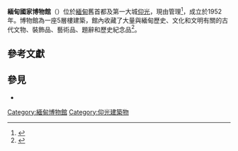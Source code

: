 {{Infobox Museum
|name        = 緬甸國家博物館
|native_name = {{my|အမျိုးသား ပြတိုက်}}
|image       = File:National Museum of Myanmar.jpg
|imagesize   = 250
|established = {{start date and age|1952}}
|location    = {{MYA}}[[仰光|仰光]]
|website     = http://asemus.museum/museum/national-museum-yangon
|owner       = {{link-en|宗教事務和文化部 (緬甸)|Ministry of Religious Affairs and Culture (Myanmar)|宗教事務和文化部}}
|logo=|map_type=|former_name=|type=博物館|visitors=98,097 (2017-2018)|collection_size=4,112件|employees=overall 118 employees|network=|publictransit=Pegu Club Bus Stop (Bus No: YBS 21,39,65,etc)}}

'''緬甸國家博物館'''（{{lang-my|အမျိုးသား ပြတိုက်}}）位於[[緬甸|緬甸]]舊首都及第一大城[[仰光|仰光]]，現由{{link-en|宗教事務和文化部 (緬甸)|Ministry of Religious Affairs and Culture (Myanmar)|宗教事務和文化部}}管理<ref>{{Cite web|url=http://www.culture.gov.mm/|title=Ministry of Culture|website=www.culture.gov.mm|access-date=2019-10-22}}</ref>，成立於1952年。博物館為一座5層樓建築，館內收藏了大量與緬甸歷史、文化和文明有關的古代文物、裝飾品、藝術品、題辭和歷史紀念品<ref>{{Cite web|url=https://web.archive.org/web/20080512112818/http://myanmartravelinformation.com/mti-yangon/nationalmuseum.htm|title=Myanmar Travel Info - National Museum|last=|first=|date=|website=|archive-url=|archive-date=2008-05-12|access-date=2019-10-22}}</ref>。

==參考文獻==
{{reflist}}

==參見==
*{{link-en|緬甸國家博物館 (奈比都)|National Museum of Myanmar (Naypyidaw)}}

[[Category:緬甸博物館|Category:緬甸博物館]]
[[Category:仰光建築物|Category:仰光建築物]]